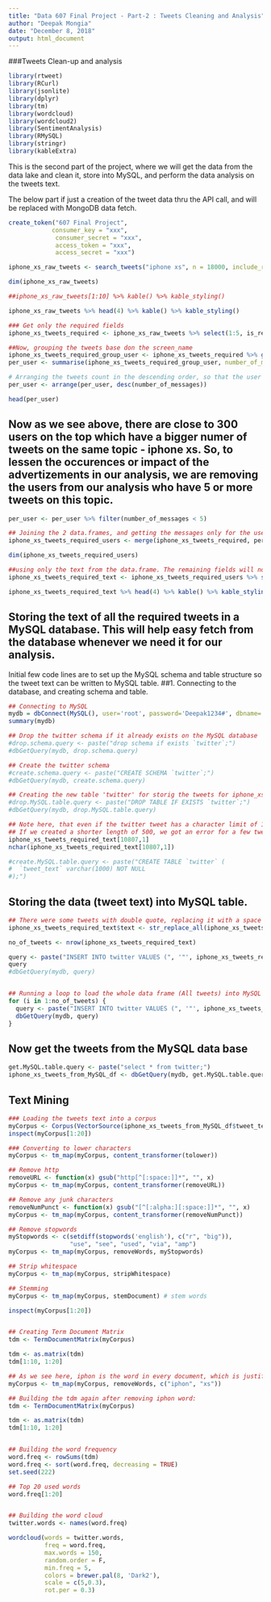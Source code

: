 ```yaml
---
title: "Data 607 Final Project - Part-2 : Tweets Cleaning and Analysis"
author: "Deepak Mongia"
date: "December 8, 2018"
output: html_document
---
```

###Tweets Clean-up and analysis
```r
library(rtweet)
library(RCurl)
library(jsonlite)
library(dplyr)
library(tm)
library(wordcloud)
library(wordcloud2)
library(SentimentAnalysis)
library(RMySQL)
library(stringr)
library(kableExtra)
```

This is the second part of the project, where we will get the data from the data lake and clean it, store into MySQL, and perform the data analysis on the tweets text.

The below part if just a creation of the tweet data thru the API call, and will be replaced with MongoDB data fetch.
```r
create_token("607 Final Project",
            consumer_key = "xxx",
             consumer_secret = "xxx",
             access_token = "xxx",
             access_secret = "xxx")

iphone_xs_raw_tweets <- search_tweets("iphone xs", n = 18000, include_rts = FALSE, retryonratelimit = TRUE, lang = "en")

dim(iphone_xs_raw_tweets)

##iphone_xs_raw_tweets[1:10] %>% kable() %>% kable_styling()
```

```r
iphone_xs_raw_tweets %>% head(4) %>% kable() %>% kable_styling()

### Get only the required fields
iphone_xs_tweets_required <- iphone_xs_raw_tweets %>% select(1:5, is_retweet, lang, status_url, location)

##Now, grouping the tweets base don the screen_name
iphone_xs_tweets_required_group_user <- iphone_xs_tweets_required %>% group_by(screen_name)
per_user <- summarise(iphone_xs_tweets_required_group_user, number_of_messages=n())

# Arranging the tweets count in the descending order, so that the user (screen_name) with the highest count is on the top.
per_user <- arrange(per_user, desc(number_of_messages))

head(per_user)

```

## Now as we see above, there are close to 300 users on the top which have a bigger numer of tweets on the same topic - iphone xs. So, to lessen the occurences or impact of the advertizements in our analysis, we are removing the users from our analysis who have 5 or more tweets on this topic.

```r
per_user <- per_user %>% filter(number_of_messages < 5)

## Joining the 2 data.frames, and getting the messages only for the users with screen names having 4 or fewer messages count
iphone_xs_tweets_required_users <- merge(iphone_xs_tweets_required, per_user, by="screen_name")

dim(iphone_xs_tweets_required_users)

##using only the text from the data.frame. The remaining fields will not be required, for further steps. Hence droping them.
iphone_xs_tweets_required_text <- iphone_xs_tweets_required_users %>% select(5)

iphone_xs_tweets_required_text %>% head(4) %>% kable() %>% kable_styling()
```

## Storing the text of all the required tweets in a MySQL database. This will help easy fetch from the database whenever we need it for our analysis.
Initial few code lines are to set up the MySQL schema and table structure so the tweet text can be written to MySQL table.
##1. Connecting to the database, and creating schema and table.
```r
## Connecting to MySQL
mydb = dbConnect(MySQL(), user='root', password='Deepak1234#', dbname='twitter', host='localhost')
summary(mydb)

## Drop the twitter schema if it already exists on the MySQL database
#drop.schema.query <- paste("drop schema if exists `twitter`;")
#dbGetQuery(mydb, drop.schema.query)

## Create the twitter schema
#create.schema.query <- paste("CREATE SCHEMA `twitter`;")
#dbGetQuery(mydb, create.schema.query)

## Creating the new table 'twitter' for storig the tweets for iphone_xs
#drop.MySQL.table.query <- paste("DROP TABLE IF EXISTS `twitter`;")
#dbGetQuery(mydb, drop.MySQL.table.query)

## Note here, that even if the twitter tweet has a character limit of 140 characters, but there are some tweets which have refernces to multiple users making the actual character count bigger. The user names refered using @ are not counted in the tweet character length count. Hence, to be on a safer side, we have created the tweet_text of length 1000.
## If we created a shorter length of 500, we got an error for a few tweets which actually became more than 500 characters due to references to multiple users.
iphone_xs_tweets_required_text[10807,1]
nchar(iphone_xs_tweets_required_text[10807,1])

#create.MySQL.table.query <- paste("CREATE TABLE `twitter` (
#  `tweet_text` varchar(1000) NOT NULL
#);")

```

## Storing the data (tweet text) into MySQL table.
```r
## There were some tweets with double quote, replacing it with a space to avoid any error while interting into MySQL
iphone_xs_tweets_required_text$text <- str_replace_all(iphone_xs_tweets_required_text$text, '"', ' ')

no_of_tweets <- nrow(iphone_xs_tweets_required_text)

query <- paste("INSERT INTO twitter VALUES (", '"', iphone_xs_tweets_required_text[1,], '")', collapse = '')
query
#dbGetQuery(mydb, query)


## Running a loop to load the whole data frame (All tweets) into MySQL table
for (i in 1:no_of_tweets) {
  query <- paste("INSERT INTO twitter VALUES (", '"', iphone_xs_tweets_required_text[i,], '")', collapse = '')
  dbGetQuery(mydb, query)
}

```

## Now get the tweets from the MySQL data base
```r
get.MySQL.table.query <- paste("select * from twitter;")
iphone_xs_tweets_from_MySQL_df <- dbGetQuery(mydb, get.MySQL.table.query)

```

## Text Mining
```r
### Loading the tweets text into a corpus
myCorpus <- Corpus(VectorSource(iphone_xs_tweets_from_MySQL_df$tweet_text))
inspect(myCorpus[1:20])

### Converting to lower characters
myCorpus <- tm_map(myCorpus, content_transformer(tolower))

## Remove http
removeURL <- function(x) gsub("http[^[:space:]]*", "", x)
myCorpus <- tm_map(myCorpus, content_transformer(removeURL))

## Remove any junk characters
removeNumPunct <- function(x) gsub("[^[:alpha:][:space:]]*", "", x)
myCorpus <- tm_map(myCorpus, content_transformer(removeNumPunct))

## Remove stopwords
myStopwords <- c(setdiff(stopwords('english'), c("r", "big")),
                 "use", "see", "used", "via", "amp")
myCorpus <- tm_map(myCorpus, removeWords, myStopwords)

## Strip whitespace
myCorpus <- tm_map(myCorpus, stripWhitespace)

## Stemming
myCorpus <- tm_map(myCorpus, stemDocument) # stem words

inspect(myCorpus[1:20])


## Creating Term Document Matrix
tdm <- TermDocumentMatrix(myCorpus)

tdm <- as.matrix(tdm)
tdm[1:10, 1:20]

## As we see here, iphon is the word in every document, which is justified, as we searched for iphone xs. Hence we will remove this term - iphon, as it does not solve any purpose here, as it will be present in all the tweets fetched.
myCorpus <- tm_map(myCorpus, removeWords, c("iphon", "xs"))

## Building the tdm again after removing iphon word:
tdm <- TermDocumentMatrix(myCorpus)

tdm <- as.matrix(tdm)
tdm[1:10, 1:20]


## Building the word frequency
word.freq <- rowSums(tdm)
word.freq <- sort(word.freq, decreasing = TRUE)
set.seed(222)

## Top 20 used words
word.freq[1:20]


## Building the word cloud
twitter.words <- names(word.freq)

wordcloud(words = twitter.words, 
          freq = word.freq,
          max.words = 150,
          random.order = F,
          min.freq = 5,
          colors = brewer.pal(8, 'Dark2'),
          scale = c(5,0.3),
          rot.per = 0.3)

```

